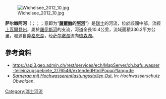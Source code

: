 {{Coord|46.951613|N|8.295271|E|display=title}}
[[Image:Wichelsee_2012_10.jpg|right]]

'''萨尔嫩阿河'''（{{lang-de|Sarner Aa}}；{{lang-fr|Aa de Sarnen}}；{{lang-it|Aa di Sarnen}}；意即为“'''[[薩爾嫩|薩爾嫩]]的[[阿河|阿河]]'''”）是[[瑞士|瑞士]]的河流，位於該國中部，流經[[上瓦爾登州|上瓦爾登州]]，屬於[[羅伊斯河|羅伊斯河]]的支流，河道全長10.4公里，流域面積336.2平方公里，發源自[[隆格恩湖|隆格恩湖]]，经[[萨尔嫩湖|萨尔嫩湖]]流向[[琉森湖|琉森湖]]。

==參考資料==
* https://api3.geo.admin.ch/rest/services/ech/MapServer/ch.bafu.wasser-teileinzugsgebiete_2/76546/extendedHtmlPopup?lang=de {{Wayback|url=https://api3.geo.admin.ch/rest/services/ech/MapServer/ch.bafu.wasser-teileinzugsgebiete_2/76546/extendedHtmlPopup?lang=de |date=20170831132718 }}
* [https://hochwasserschutz.ow.ch/projekte/sarneraa-mit-hochwasserentlastungsstollen-ost/ ''Sarneraa mit Hochwasserentlastungsstollen Ost.''] {{Wayback|url=https://hochwasserschutz.ow.ch/projekte/sarneraa-mit-hochwasserentlastungsstollen-ost/ |date=20210121200152 }} In: ''Hochwasserschutz Obwalden''.

{{Switzerland-geo-stub}}
[[Category:瑞士河流|Category:瑞士河流]]